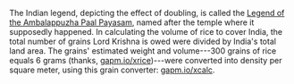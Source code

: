 The Indian legend, depicting the effect of doubling, is called the [Legend of the Ambalappuzha Paal Payasam](https://en.wikipedia.org/wiki/Ambalappuzha_Sri_Krishna_Temple#Legend_of_the_Ambalappuzha_Paal_Payasam), named after the temple where it supposedly happened. In calculating the volume of rice to cover India, the total number of grains Lord Krishna is owed were divided by India's total land area. The grains' estimated weight and volume---300 grains of rice equals 6 grams (thanks, [gapm.io/xrice](http://www.gapm.io/xrice))---were converted into density per square meter, using this grain converter: [gapm.io/xcalc](http://www.gapm.io/xcalc).